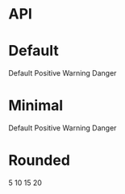 
<Meta title="Badge" component={Badge} />

# API

<Props of={Badge} />

# Default

<Preview>
  <Story name="Default">
    <Badge>Default</Badge>
    <Badge style="positive" className="ml-2">
      Positive
    </Badge>
    <Badge style="warning" className="ml-2">
      Warning
    </Badge>
    <Badge style="danger" className="ml-2">
      Danger
    </Badge>
  </Story>
</Preview>

# Minimal

<Preview>
  <Story name="Minimal">
    <Badge minimal className="ml-2">
      Default
    </Badge>
    <Badge minimal style="positive" className="ml-2">
      Positive
    </Badge>
    <Badge minimal style="warning" className="ml-2">
      Warning
    </Badge>
    <Badge minimal style="danger" className="ml-2">
      Danger
    </Badge>
  </Story>
</Preview>

# Rounded

<Preview>
  <Story name="Rounded">
    <Badge rounded>
      5
    </Badge>
    <Badge rounded style="positive" className="ml-2">
      10
    </Badge>
    <Badge rounded style="warning" className="ml-2">
      15
    </Badge>
    <Badge rounded style="danger" className="ml-2">
      20
    </Badge>
  </Story>
</Preview>
